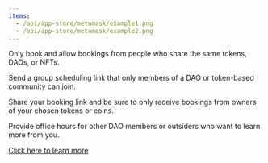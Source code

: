 ```yaml
---
items:
  - /api/app-store/metamask/example1.png
  - /api/app-store/metamask/example2.png
---
```


<Slider items={items} />

Only book and allow bookings from people who share the same tokens, DAOs, or NFTs.

Send a group scheduling link that only members of a DAO or token-based community can join.

Share your booking link and be sure to only receive bookings from owners of your chosen tokens or coins.

Provide office hours for other DAO members or outsiders who want to learn more from you.

[Click here to learn more](https://abg.garden/web3)
